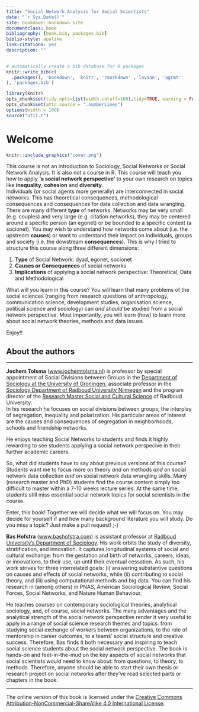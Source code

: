 ```yaml
---
title: "Social Network Analysis for Social Scientists"
date: "`r Sys.Date()`"
site: bookdown::bookdown_site
documentclass: book
bibliography: [book.bib, packages.bib]
biblio-style: apalike
link-citations: yes
description: ""
---
```


<!---
https://jochemtolsma.github.io/SNA-4-Social-Scientists/
--->

```r
# automatically create a bib database for R packages
knitr::write_bib(c(
  .packages(), 'bookdown', 'knitr', 'rmarkdown' ,'lavaan', 'agrmt'
), 'packages.bib')
```

```r
library(knitr)
opts_chunk$set(tidy.opts=list(width.cutoff=100),tidy=TRUE, warning = FALSE, message = FALSE,comment = "#>", cache=TRUE)
opts_chunk$set(attr.source = ".numberLines")
options(width = 100)
source("util.r")

```

# Welcome {.unnumbered}


```r
knitr::include_graphics("cover.png")
```


This course is not an introduction to Sociology, Social Networks or Social Network Analysis. It is also not a course in R. This course will teach you how to apply **'a social network perspective'** to your own research on topics like **inequality**, **cohesion** and **diversity**.\
Individuals (or social agents more generally) are interconnected in social networks. This has theoretical consequences, methodological consequences and consequences for data collection and data wrangling. There are many different **type** of networks. Networks may be very small (e.g. couples) and very large (e.g. citation networks), they may be centered around a specific person (an egonet) or be bounded to a specific context (a socionet). You may wish to understand how networks come about (i.e. the upstream **causes**) or want to understand their impact on individuals, groups and society (i.e. the dowstream **consequences**). This is why I tried to structure this course along three different dimensions:

1.  **Type** of Social Network: dyad, egonet, socionet
2.  **Causes or Consequences** of social networks
3.  **Implications** of applying a social network perspective: Theoretical, Data and Methodological

What will you learn in this course? You will learn that many problems of the social sciences (ranging from research questions of anthropology, communication science, development studies,  organisation science, political science and sociology) can *and should* be studied from a social network perspective. Most importantly, you will learn (how) to learn more about social network theories, methods and data issues.

Enjoy!!



## About the authors {.unnumbered}

------------------------------------------------------------------------

**Jochem Tolsma** ([www.jochemtolsma.nl](www.jochemtolsma.nl)) is professor by special appointment of Social Divisions between Groups in the [Department of Sociology at the University of Groningen](https://www.rug.nl/gmw/sociology/), associate professor in the [Sociology Department of Radboud University Nijmegen](https://www.ru.nl/sociology/) and the program director of the [Research Master Social and Cultural Science](https://www.ru.nl/courseguides/socsci/research-master/social-cultural-science/) of Radboud University.\
In his research he focuses on social divisions between groups; the interplay of segregation, inequality and polarization. His particular areas of interest are the causes and consequences of segregation in neighborhoods, schools and friendship networks.

He enjoys teaching Social Networks to students and finds it highly rewarding to see students applying a social network perspecive in their further academic careers.

So, what did students have to say about previous versions of this course? Students want me to focus more on theory *and* on methods *and* on social network data collection *and* on social network data wrangling skills. Many (research master and PhD) students find the course content simply too difficult to master within a 7-10 weeks lecture series. At the same time, students still miss essential social network topics for social scientists in the course.

Enter, this book! Together we will decide what we will focus on. You may decide for yourself if and how many background literature you will study. Do you miss a topic? Just make a pull request! ;-)

**Bas Hofstra** ([www.bashofstra.com](www.bashofstra.com)) is assistant professor at [Radboud University's Department of Sociology](https://www.ru.nl/sociology/). His work orbits the study of diversity, stratification, and innovation. It captures longitudinal systems of social and cultural exchange: from the gestation and birth of networks, careers, ideas, or innovations, to their use, up until their eventual cessation. As such, his work strives for three interrelated goals: (i) answering substantive questions on causes and effects of social networks, while (ii) contributing to social theory, and (iii) using computational methods and big data. You can find his research in (among others) in PNAS, American Sociological Review, Social Forces, Social Networks, and Nature Human Behaviour.

He teaches courses on contemporary sociological theories, analytical sociology, and, of course, social networks. The many advantages and the analytical strength of the social network perspective render it very useful to apply in a range of social science research themes and topics: from studying social exchange of workers between organizations, to the role of mentorship in career outcomes, to a teams’ social structure and creative success. Therefore, Bas finds it both necessary and inspiring to teach social science students about the social network perspective. The book is hands-on and feet-in-the-mud on the key aspects of social networks that social scientists would need to know about: from questions, to theory, to methods. Therefore, anyone should be able to start their own thesis or research project on social networks after they’ve read selected parts or chapters in the book.




------------------------------------------------------------------------

The online version of this book is licensed under the [Creative Commons Attribution-NonCommercial-ShareAlike 4.0 International License](https://creativecommons.org/licenses/by-nc-sa/4.0/).
